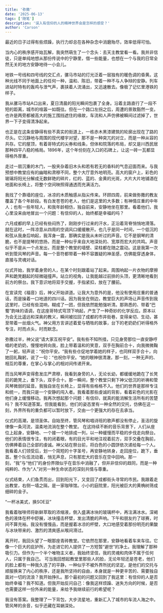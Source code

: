 ```yaml
---
title: '弥撒'
date: '2025-06-13'
tags: ['随笔'] 
description: '误入有信仰的人的精神世界会是怎样的感受？'
author: 'Carson'
---
```


最近的日子过得有些烦躁，执行力却总在各种杂念中消磨殆尽，效率低得可怕。

当内心的秩序感开始瓦解，我突然萌生了一个念头：去天主教堂看一看。我并非信徒，只是单纯地想从那份传说中的宁静里，借一些能量，也想在一个与我的日常全然无关的地方安静地待一小会儿。

地铁一号线和四号线的交汇点，骡马市站的灯光泛着一层独有的暖色调的昏黄。这种光线不同于地面上的任何一种，温和、陈旧，带着一种不与人争辩的安静。列车进站时特有的轰鸡与泄气声，裹挟着人流涌出，又迅速散去。像极了记忆里港铁的样子。

我从骡马市站A口出来，夏日清晨的阳光瞬间包裹了全身。沿着主路直行了一段不短的距离，城市的喧嚣一如既往。但在一个路口左拐之后，周遭的景致豁然一变。也许是两旁都被高大的施工围挡遮住的缘故，车流和人声仿佛被瞬间过滤掉了，世界一下子变得清净起来。

也正是在这条安静得有些不真实的街道上，一栋赤木黑漆建筑的轮廓出现在了路的尽头。它沉静地与周围的现代楼宇对望，那不是一种突兀的对立，而是一种从容的共存。它的屋顶，有着哥特式的尖券和线条，但体和院落的布局，却又是川西民居那种四平八稳的格局。1896年，这个年份刻在入口的石碑上，让这一砖一瓦都显得格外厚重。

走过一扇沉重的木门，一股夹杂着旧木头和若有若无的香料的气息迎面而来。与我预想中教堂应有的幽暗和肃穆不同，整个大厅意外地明亮。高大的窗户上，彩色的玻璃将阳光分解成无数鲜艳的碎片，红的、蓝的、金黄的光斑，大片大片地铺酒在地面和长椅上，将整个空间映照得通透而充满活力。

我找了个靠墙的座位，冰凉的木质触感从指尖传来。环顾四周，前来做弥撒的教友覆盖了各个年龄段。有白发苍苍的老人，他们是这里的大多数；有神情庄重的中年人；也有一些年轻人，和我年龄相仿，独自前来，安静地坐在那里。看着他们，我心里没来由地冒出一个问题：有信仰的人，始终都是幸福的吗？

六月成都的早上已经有些闷热了，刚刚步行过来的汗水，正沿着背脊悄悄地滑落。就在这时，一阵凉意从四周的空调风口缓缓散开。也几乎是同一时间，一个低沉的和弦从我身后响起，我浑身一震，那确实是我从未听过的声音。它不是钢琴的清脆，也不是提琴的悠扬，而是一种似乎来自大地深处的、宽厚而宏大的共鸣。声音似乎不是从一个点发出，而是整个教堂的墙壁、梁柱都在随之震动。这是我第一次听到管风琴的声音。每一个音符都带着一种不容置疑的神圣感，仿佛能穿透身体，直接与灵魂对话。

仪式开始，我学着身旁的人，在某个时刻跟着站了起来。周围响起一片衣物的摩擦声和跪凳翻起的轻微碰撞声。站立的视角，让我能越过前排的头顶，更清晰地看到前方的祭台。我下意识地将双手交握，手指紧扣，放在了腰前。

在宣读完《福音》后，神父开始讲道。让我大为意外的是，他没有使用庄重的普通话，而是操着一口地道的四川话。因为我坐在侧边，教堂巨大的声场让声音传到我这里时，已经有些混响，糊成了一团，但我依然能勉强听清。那熟悉的、带着“巴蜀”韵味的语调，在这座哥特式穹顶下响起，产生了一种奇妙的化学反应。原本以为会无比遥远和深奥的教义，瞬间被拉回了成都的市井街巷，变得亲切、生动，甚至带着一丝烟火气。神父用方言讲述着爱与牺牲的故事，台下的老奶奶们听得格外专注，时而点头，时而默念。

弥撒过半，神父说“请大家互祝平安”。我有些不知所措，只见身旁那位一直安静哼唱的老奶奶，慢慢地转向我，脸上带着温和的笑意，双手在胸前合十，向我微微鞠了一躬，轻声说：“祝你平安。“我有些仓促地学着她的样子，也同样双手合十，向她回礼鞠躬，说了一句：“也祝你平安。“她的眼神很清澈，那一刻，一种无声的、相互的尊重，在掌心与掌心的相对间传递开来。

而当风琴声变得愈发庄严肃穆，我看到身旁的人，无论长幼，都缓缓地跪在了长凳前的跪凳上，垂下头，双手合十。那一瞬间，整个教堂只剩下神父低沉的祈祷和管风琴微弱的延音。我独自坐在长椅上，显得有些格格不入。他们的世界是那样专注和统一，而我只是一个安静的闯入者。我看着那些虔诚的背影，看着彩色的光影在他们身上缓慢移动。我再次想起那个问题：有信仰，就真的能消解生活所有的苦楚吗？ 我不知道答案。但我能看到，他们的姿态里有一种全然的交托，仿佛在这一刻，外界所有的重负都可以暂时放下，交由一个更强大的存在去承当。

仪式的高潮，是领圣体。自始至终，管风琴和唱诗班的歌声都没有停止，圣洁的旋律像一条河流，温柔地流淌在整个教堂。 在这持续不断的音乐背景下，人们从座位上起身，安静地、一个接一个地排成一列，以一种缓慢而平稳的步伐走向祭台。他们的表情很专注，有的闭着眼，有的目光平和地注视着前方，双手交叠在胸前，仿佛捧着自己全部的虔诚。神父站在祭台前，将白色的小圆饼依次递给每一个人。我看着人们领受后，划一个简短的十字圣号，再安静地转身，走回座位，跪下，垂首。整个队伍流动着，悄无声息，只有那宏大的音乐在空中回响。那一刻，“我”与“他们”的身份界限似乎在音乐中消融了，但并非信仰的趋同，而是一种纯粹的、作为“人”对另一种生命状态的深刻共情与尊重。

仪式结束，人们鱼贯而出，回到阳光下，又变回了成都街头寻常的市民。我跟着走出教堂，右侧一墙之隔，是一家咖啡馆。小小的庭院里，阳光被巨大的黄桷树筛成细碎的金子。

“一杯冰美式，换SOE豆”

我看着咖啡师将新鲜萃取的浓缩液，倒入盛满冰块的玻璃杯中，再注满冰水。深褐色的液体在杯中舒展，冰块撞击杯壁，发出清脆的声响。下午和朋友约了球赛，时间不算充裕。我没有慢慢品，而是握着冰凉的杯壁，大口地感受着那份明亮的果酸与冰块带来的、激烈的清爽感从喉间滑过。

离开时，我回头望了一眼那座青砖教堂。它依然在那里，安静地看着车来车往。它像一个巨大的庇护所，为走进它的人提供了一方短暂“避世”的净土。我理解了那种吸引力。但作为一个半个唯物主义者，我始终坚信，我的灵魂和肉体不属于任何人，只属于我自己。 可当我回想起教堂里那些人的脸，无论年轻还是苍老，他们的脸上都有一种我久违了的平静，一种似乎不被外界所扰的坚定。是他们的交托与顺服换来了内心的秩序，还是我所坚持的自由，本身就是一种更辛苦的、需要独自面对一切的流浪？我开始挣扎。那个最初的问题又回到了我这里：有信仰的人是否始终幸福？我不知道。但我开始反问自己：像我这样烦躁、迷失方向的时候，是否也需要这样一份外来的能量，来给予我继续前行的希望呢？

我没有答案。我整理了一下背包，大步流星地，重新汇入了城市的车流人海之中。管风琴的余音，似乎还藏在耳蜗深处。






